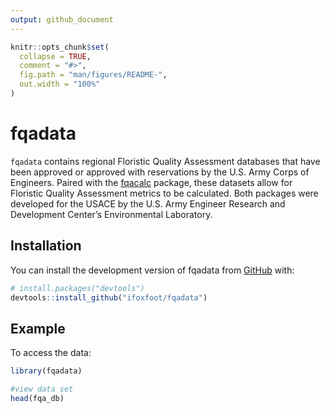 ```yaml
---
output: github_document
---
```


<!-- README.md is generated from README.Rmd. Please edit that file -->

```r
knitr::opts_chunk$set(
  collapse = TRUE,
  comment = "#>",
  fig.path = "man/figures/README-",
  out.width = "100%"
)
```

# fqadata

<!-- badges: start -->
<!-- badges: end -->

`fqadata` contains regional Floristic Quality Assessment  databases that have been approved or approved with reservations by the U.S. Army Corps of Engineers. Paired with the [fqacalc](https://github.com/ifoxfoot/fqacalc) package, these datasets allow for Floristic Quality Assessment metrics to be calculated. Both packages were developed for the USACE by the U.S. Army Engineer Research and Development Center's Environmental Laboratory.

## Installation

You can install the development version of fqadata from [GitHub](https://github.com/) with:

``` r
# install.packages("devtools")
devtools::install_github("ifoxfoot/fqadata")
```

## Example

To access the data:

```r
library(fqadata)

#view data set
head(fqa_db)
```

